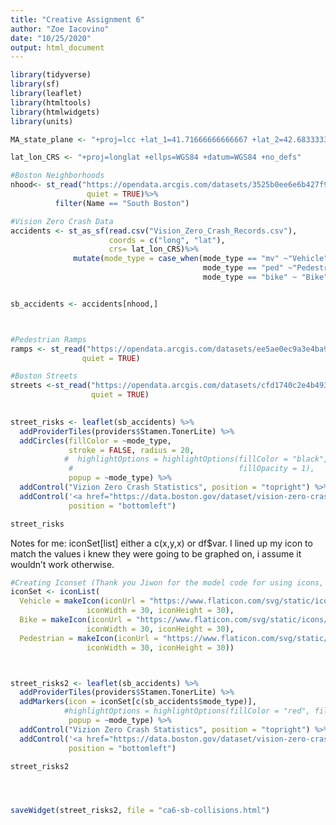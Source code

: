 ```yaml
---
title: "Creative Assignment 6"
author: "Zoe Iacovino"
date: "10/25/2020"
output: html_document
---
```


```r
library(tidyverse)
library(sf)
library(leaflet)
library(htmltools)
library(htmlwidgets)
library(units)
```

```r

MA_state_plane <- "+proj=lcc +lat_1=41.71666666666667 +lat_2=42.68333333333333 +lat_0=41 +lon_0=-71.5 +x_0=200000 +y_0=750000 +ellps=GRS80 +units=m +no_defs"

lat_lon_CRS <- "+proj=longlat +ellps=WGS84 +datum=WGS84 +no_defs"

#Boston Neighborhoods 
nhood<- st_read("https://opendata.arcgis.com/datasets/3525b0ee6e6b427f9aab5d0a1d0a1a28_0.geojson",
                 quiet = TRUE)%>%
          filter(Name == "South Boston")

#Vision Zero Crash Data 
accidents <- st_as_sf(read.csv("Vision_Zero_Crash_Records.csv"), 
                      coords = c("long", "lat"), 
                      crs= lat_lon_CRS)%>%
              mutate(mode_type = case_when(mode_type == "mv" ~"Vehicle",
                                           mode_type == "ped" ~"Pedestrian",
                                           mode_type == "bike" ~ "Bike"))


sb_accidents <- accidents[nhood,]



#Pedestrian Ramps
ramps <- st_read("https://opendata.arcgis.com/datasets/ee5ae0ec9a3e4ba9b12a3f16415cc370_3.geojson",
                quiet = TRUE)

#Boston Streets
streets <-st_read("https://opendata.arcgis.com/datasets/cfd1740c2e4b49389f47a9ce2dd236cc_8.geojson",
                  quiet = TRUE)
           


```




```r

street_risks <- leaflet(sb_accidents) %>%
  addProviderTiles(providers$Stamen.TonerLite) %>%
  addCircles(fillColor = ~mode_type,  
             stroke = FALSE, radius = 20,
            #  highlightOptions = highlightOptions(fillColor = "black", 
             #                                     fillOpacity = 1),
             popup = ~mode_type) %>%
  addControl("Vizion Zero Crash Statistics", position = "topright") %>%
  addControl('<a href="https://data.boston.gov/dataset/vision-zero-crash-records">Data source</a>',
             position = "bottomleft")

street_risks

```

Notes for me: iconSet[list] either a c(x,y,x) or df$var. I lined up my icon to match the values i knew they were going to be graphed on, i assume it wouldn't work otherwise. 

```r

#Creating Iconset (Thank you Jiwon for the model code for using icons, and flaticon as a source!)
iconSet <- iconList(
  Vehicle = makeIcon(iconUrl = "https://www.flaticon.com/svg/static/icons/svg/846/846338.svg",
                 iconWidth = 30, iconHeight = 30),
  Bike = makeIcon(iconUrl = "https://www.flaticon.com/svg/static/icons/svg/685/685784.svg",
                 iconWidth = 30, iconHeight = 30),
  Pedestrian = makeIcon(iconUrl = "https://www.flaticon.com/svg/static/icons/svg/565/565357.svg",
                 iconWidth = 30, iconHeight = 30))



street_risks2 <- leaflet(sb_accidents) %>%
  addProviderTiles(providers$Stamen.TonerLite) %>%
  addMarkers(icon = iconSet[c(sb_accidents$mode_type)],
            #highlightOptions = highlightOptions(fillColor = "red", fillOpacity = 1),
             popup = ~mode_type) %>%
  addControl("Vizion Zero Crash Statistics", position = "topright") %>%
  addControl('<a href="https://data.boston.gov/dataset/vision-zero-crash-records">Data source</a>',
             position = "bottomleft")

street_risks2





```



```r
saveWidget(street_risks2, file = "ca6-sb-collisions.html")
```




